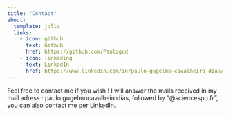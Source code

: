 ```yaml
---
title: "Contact"
about:
  template: jolla
  links:
    - icon: github
      text: Github
      href: https://github.com/Paulogcd 
    - icon: linkeding
      text: LinkedIn
      href: https://www.linkedin.com/in/paulo-gugelmo-cavalheiro-dias/
---
```


Feel free to contact me if you wish ! I will answer the mails received in my mail adress : paulo.gugelmocavalheirodias, followed by "@sciencespo.fr", you can also contact me [per LinkedIn](https://www.linkedin.com/in/paulo-gugelmo-cavalheiro-dias/). 
